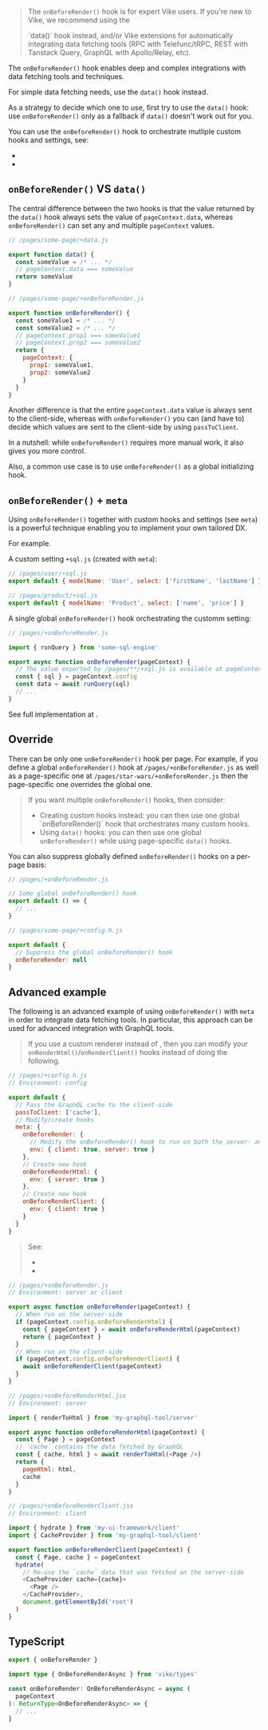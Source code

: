 
> The `onBeforeRender()` hook is for expert Vike users. If you're new to Vike, we recommend using the
> <Link href="/data">`data()` hook</Link> instead, and/or <Link href="/vike-packages">Vike extensions</Link> for
> automatically integrating data fetching tools (RPC with Telefunc/tRPC, REST with Tanstack Query, GraphQL with Apollo/Relay, etc).

The `onBeforeRender()` hook enables deep and complex integrations with data fetching tools and techniques.

For simple data fetching needs, use the <Link href="/data">`data()` hook</Link> instead.

As a strategy to decide which one to use, first try to use the `data()` hook: use `onBeforeRender()` only as a fallback if `data()` doesn't work out for you.

You can use the `onBeforeRender()` hook to orchestrate mutliple <Link href="/meta">custom hooks and settings</Link>, see:
 - <Link href="#onbeforerender-meta" doNotInferSectionTitle />
 - <Link href="#advanced-example" />


## `onBeforeRender()` VS `data()`

The central difference between the two hooks is that the value returned by the `data()` hook always sets the value of `pageContext.data`, whereas `onBeforeRender()` can set any and multiple `pageContext` values.

```js
// /pages/some-page/+data.js

export function data() {
  const someValue = /* ... */
  // pageContext.data === someValue
  return someValue
}
```

```js
// /pages/some-page/+onBeforeRender.js

export function onBeforeRender() {
  const someValue1 = /* ... */
  const someValue2 = /* ... */
  // pageContext.prop1 === someValue1
  // pageContext.prop2 === someValue2
  return {
    pageContext: {
      prop1: someValue1,
      prop2: someValue2
    }
  }
}
```

Another difference is that the entire `pageContext.data` value is always sent to the client-side, whereas with `onBeforeRender()` you can (and have to) decide which values are sent to the client-side by using <Link href="/passToClient">`passToClient`</Link>.

In a nutshell: while `onBeforeRender()` requires more manual work, it also gives you more control.

Also, a common use case is to use `onBeforeRender()` as a global initializing hook.


## `onBeforeRender()` + `meta`

Using `onBeforeRender()` together with custom hooks and settings (see <Link href="/meta">`meta`</Link>) is a powerful technique enabling you to implement your own tailored DX.

For example.

A custom setting `+sql.js` (created with `meta`):

```js
// /pages/user/+sql.js
export default { modelName: 'User', select: ['firstName', 'lastName'] }
```

```js
// /pages/product/+sql.js
export default { modelName: 'Product', select: ['name', 'price'] }
```

A single global `onBeforeRender()` hook orchestrating the customm setting:

```js
// /pages/+onBeforeRender.js

import { runQuery } from 'some-sql-engine'

export async function onBeforeRender(pageContext) {
  // The value exported by /pages/**/+sql.js is available at pageContext.config.sql
  const { sql } = pageContext.config
  const data = await runQuery(sql)
  // ...
}
```

See full implementation at <Link href="/meta#example-sql" doNotInferSectionTitle />.


## Override

There can be only one `onBeforeRender()` hook per page. For example, if you define a global `onBeforeRender()` hook at `/pages/+onBeforeRender.js` as well as a page-specific one at `/pages/star-wars/+onBeforeRender.js` then the page-specific one overrides the global one.

> If you want multiple `onBeforeRender()` hooks, then consider:
> - <Link href="/meta">Creating custom hooks</Link> instead: you can then use one global `onBeforeRender()` hook that orchestrates many custom hooks.
> - Using <Link href="/data">`data()` hooks</Link>: you can then use one global `onBeforeRender()` while using page-specific `data()` hooks.

You can also suppress globally defined `onBeforeRender()` hooks on a per-page basis:
```js
// /pages/+onBeforeRender.js

// Some global onBeforeRender() hook
export default () => {
  // ...
}
```
```js
// /pages/some-page/+config.h.js

export default {
  // Suppress the global onBeforeRender() hook
  onBeforeRender: null
}
```


## Advanced example

The following is an advanced example of using `onBeforeRender()` with `meta` in order to integrate data fetching tools. In particular, this approach can be used for advanced integration with GraphQL tools.

> If you use a custom renderer instead of <IntegrationPackageNames />, then you can modify your `onRenderHtml()`/`onRenderClient()` hooks instead of doing the following.

```js
// /pages/+config.h.js
// Environment: config

export default {
  // Pass the GraphQL cache to the client-side
  passToClient: ['cache'],
  // Modify/create hooks
  meta: {
    onBeforeRender: {
      // Modify the onBeforeRender() hook to run on both the server- and client-side
      env: { client: true, server: true }
    },
    // Create new hook
    onBeforeRenderHtml: {
      env: { server: true }
    },
    // Create new hook
    onBeforeRenderClient: {
      env: { client: true }
    }
  }
}
```
> See:
>  - <Link href="/meta" />
>  - <Link href="/passToClient" />

```js
// /pages/+onBeforeRender.js
// Environment: server or client

export async function onBeforeRender(pageContext) {
  // When run on the server-side
  if (pageContext.config.onBeforeRenderHtml) {
    const { pageContext } = await onBeforeRenderHtml(pageContext)
    return { pageContext }
  }
  // When run on the client-side
  if (pageContext.config.onBeforeRenderClient) {
    await onBeforeRenderClient(pageContext)
  }
}
```

```js
// /pages/+onBeforeRenderHtml.jsx
// Environment: server

import { renderToHtml } from 'my-graphql-tool/server'

export async function onBeforeRenderHtml(pageContext) {
  const { Page } = pageContext
  // `cache` contains the data fetched by GraphQL
  const { cache, html } = await renderToHtml(<Page />)
  return {
    pageHtml: html,
    cache
  }
}
```

```js
// /pages/+onBeforeRenderClient.jsx
// Environment: client

import { hydrate } from 'my-ui-framework/client'
import { CacheProvider } from 'my-graphql-tool/client'

export function onBeforeRenderClient(pageContext) {
  const { Page, cache } = pageContext
  hydrate(
    // Re-use the `cache` data that was fetched on the server-side
    <CacheProvider cache={cache}>
      <Page />
    </CacheProvider>,
    document.getElementById('root')
  )
}
```


## TypeScript

```ts
export { onBeforeRender }

import type { OnBeforeRenderAsync } from 'vike/types'

const onBeforeRender: OnBeforeRenderAsync = async (
  pageContext
): ReturnType<OnBeforeRenderAsync> => {
  // ...
}
```

<HookTypeScriptHints hookTypeName="OnBeforeRenderAsync" />
